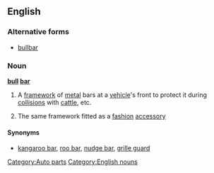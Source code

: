 ==English==

===Alternative forms===
* [[bullbar]]

===Noun===
'''[[bull]] [[bar]]'''

# {{context|mostly|Australia}} A [[framework]] of [[metal]] bars at a [[vehicle]]'s front to protect it during [[collision]]s with [[cattle]], etc.
# The same framework fitted as a [[fashion]] [[accessory]]

====Synonyms====
* [[kangaroo bar]], [[roo bar]], [[nudge bar]], [[grille guard]]

[[Category:Auto parts]]
[[Category:English nouns]]